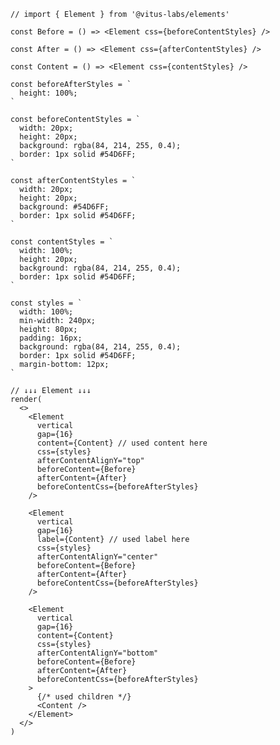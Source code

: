 ```tsx live=false
// import { Element } from '@vitus-labs/elements'

const Before = () => <Element css={beforeContentStyles} />

const After = () => <Element css={afterContentStyles} />

const Content = () => <Element css={contentStyles} />

const beforeAfterStyles = `
  height: 100%;
`

const beforeContentStyles = `
  width: 20px;
  height: 20px;
  background: rgba(84, 214, 255, 0.4);
  border: 1px solid #54D6FF;
`

const afterContentStyles = `
  width: 20px;
  height: 20px;
  background: #54D6FF;
  border: 1px solid #54D6FF;
`

const contentStyles = `
  width: 100%;
  height: 20px;
  background: rgba(84, 214, 255, 0.4);
  border: 1px solid #54D6FF;
`

const styles = `
  width: 100%;
  min-width: 240px;
  height: 80px;
  padding: 16px;
  background: rgba(84, 214, 255, 0.4);
  border: 1px solid #54D6FF;
  margin-bottom: 12px;
`

// ↓↓↓ Element ↓↓↓
render(
  <>
    <Element
      vertical
      gap={16}
      content={Content} // used content here
      css={styles}
      afterContentAlignY="top"
      beforeContent={Before}
      afterContent={After}
      beforeContentCss={beforeAfterStyles}
    />

    <Element
      vertical
      gap={16}
      label={Content} // used label here
      css={styles}
      afterContentAlignY="center"
      beforeContent={Before}
      afterContent={After}
      beforeContentCss={beforeAfterStyles}
    />

    <Element
      vertical
      gap={16}
      content={Content}
      css={styles}
      afterContentAlignY="bottom"
      beforeContent={Before}
      afterContent={After}
      beforeContentCss={beforeAfterStyles}
    >
      {/* used children */}
      <Content />
    </Element>
  </>
)
```
